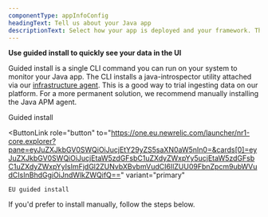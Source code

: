 ```yaml
---
componentType: appInfoConfig
headingText: Tell us about your Java app
descriptionText: Select how your app is deployed and your framework. The page updates with the instructions you need for your exact Java setup, so you can start [monitoring your app's performance](/docs/apm/agents/net-agent/azure-installation/install-net-agent-azure-web-apps).
---
```


<Callout variant="tip">

**Use guided install to quickly see your data in the UI**

Guided install is a single CLI command you can run on your system to monitor your Java app. The CLI installs a java-introspector utility attached via our [infrastructure agent](/docs/infrastructure/install-infrastructure-agent/get-started/install-infrastructure-agent). This is a good way to trial ingesting data on our platform. For a more permanent solution, we recommend manually installing the Java APM agent.

<ButtonGroup>
  <ButtonLink
    role="button"
    to="https://one.newrelic.com/launcher/nr1-core.explorer?pane=eyJuZXJkbGV0SWQiOiJucjEtY29yZS5saXN0aW5nIn0=&cards[0]=eyJuZXJkbGV0SWQiOiJucjEtaW5zdGFsbC1uZXdyZWxpYy5ucjEtaW5zdGFsbC1uZXdyZWxpYyIsImFjdGl2ZUNvbXBvbmVudCI6IlZUU09FbnZpcm9ubWVudCIsInBhdGgiOiJndWlkZWQifQ=="
    variant="primary"
  >
    Guided install
  </ButtonLink>

  <ButtonLink
    role="button"
    to="https://one.eu.newrelic.com/launcher/nr1-core.explorer?pane=eyJuZXJkbGV0SWQiOiJucjEtY29yZS5saXN0aW5nIn0=&cards[0]=eyJuZXJkbGV0SWQiOiJucjEtaW5zdGFsbC1uZXdyZWxpYy5ucjEtaW5zdGFsbC1uZXdyZWxpYyIsImFjdGl2ZUNvbXBvbmVudCI6IlZUU09FbnZpcm9ubWVudCIsInBhdGgiOiJndWlkZWQifQ=="
    variant="primary"
  >
    EU guided install
  </ButtonLink>
</ButtonGroup>

If you'd prefer to install manually, follow the steps below.

</Callout>



